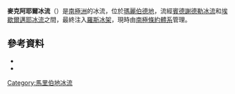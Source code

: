 {{Coord|80|S|143|W|source:GNIS|display=title}}

'''麥克阿耶爾冰流'''（{{lang-en|MacAyeal Ice Stream}}）是[[南極洲|南極洲]]的冰流，位於[[瑪麗伯德地|瑪麗伯德地]]，流經[[賓德謝德勒冰流|賓德謝德勒冰流]]和[[埃歇爾邁耶冰流|埃歇爾邁耶冰流]]之間，最終注入[[羅斯冰架|羅斯冰架]]，現時由[[南極條約體系|南極條約體系]]管理。

==參考資料==
*{{cite web | url={{gnis3|type=antarid|17771}} | title=MacAyeal Ice Stream | work=Geographic Names Information System | publisher=United States Geological Survey | accessdate=2009-11-06 }}
*{{usgs-gazetteer|id=17771}}

{{DEFAULTSORT:MacAyeal Ice Stream}}
[[Category:馬里伯地冰流|Category:馬里伯地冰流]]


{{MarieByrdLand-geo-stub}}
